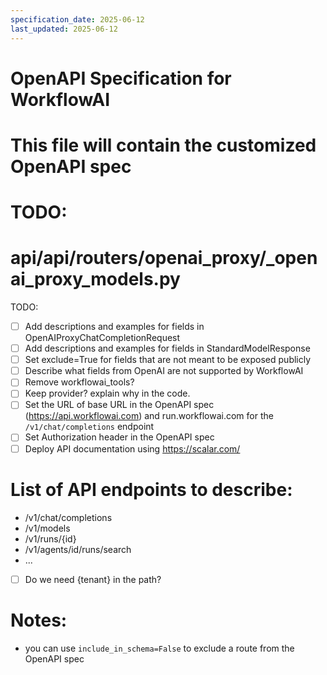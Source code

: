 ```yaml
---
specification_date: 2025-06-12
last_updated: 2025-06-12
---
```


# OpenAPI Specification for WorkflowAI
# This file will contain the customized OpenAPI spec 

# TODO: 
# api/api/routers/openai_proxy/_openai_proxy_models.py

TODO:
- [ ] Add descriptions and examples for fields in OpenAIProxyChatCompletionRequest
- [ ] Add descriptions and examples for fields in StandardModelResponse
- [ ] Set exclude=True for fields that are not meant to be exposed publicly
- [ ] Describe what fields from OpenAI are not supported by WorkflowAI
- [ ] Remove workflowai_tools?
- [ ] Keep provider? explain why in the code.
- [ ] Set the URL of base URL in the OpenAPI spec (https://api.workflowai.com) and run.workflowai.com for the `/v1/chat/completions` endpoint
- [ ] Set Authorization header in the OpenAPI spec
- [ ] Deploy API documentation using https://scalar.com/

# List of API endpoints to describe:
- /v1/chat/completions
- /v1/models
- /v1/runs/{id}
- /v1/agents/id/runs/search
- ... 
- [ ] Do we need {tenant} in the path?

# Notes:

- you can use `include_in_schema=False` to exclude a route from the OpenAPI spec
